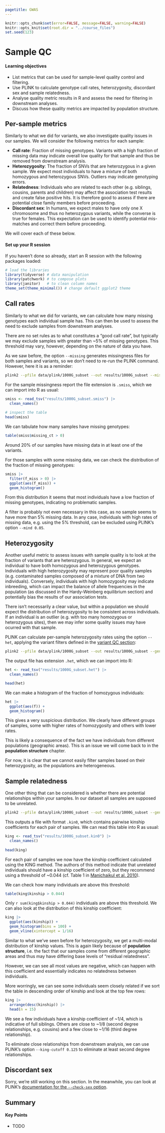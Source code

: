 ```yaml
---
pagetitle: GWAS
---
```


```r
knitr::opts_chunk$set(error=FALSE, message=FALSE, warning=FALSE)
knitr::opts_knit$set(root.dir = "../course_files")
set.seed(123)
```

# Sample QC

:::{.callout-tip}
#### Learning objectives

- List metrics that can be used for sample-level quality control and filtering.
- Use PLINK to calculate genotype call rates, heterozygosity, discordant sex and sample relatedness.
- Analyse quality metric results in R and assess the need for filtering in downstream analyses. 
- Discuss how these quality metrics are impacted by population structure. 
:::


## Per-sample metrics

Similarly to what we did for variants, we also investigate quality issues in our samples. 
We will consider the following metrics for each sample: 

- **Call rate**: Fraction of missing genotypes. Variants with a high fraction of missing data may indicate overall low quality for that sample and thus be removed from downstream analysis.
- **Heterozygosity**: The fraction of SNVs that are heterozygous in a given sample. We expect most individuals to have a mixture of both homozygous and heterozygous SNVs. Outliers may indicate genotyping errors. 
- **Relatedness**: Individuals who are related to each other (e.g. siblings, cousins, parents and children) may affect the association test results and create false positive hits. It is therefore good to assess if there are potential close family members before proceeding.  
- **Discordant sex**: In humans, we expect males to have only one X chromosome and thus no heterozygous variants, while the converse is true for females. This expectation can be used to identify potential mis-matches and correct them before proceeding.

We will cover each of these below. 

:::{.callout-important}
#### Set up your R session

If you haven't done so already, start an R session with the following packages loaded: 

```r
# load the libraries
library(tidyverse) # data manipulation
library(patchwork) # to compose plots
library(janitor)   # to clean column names
theme_set(theme_minimal()) # change default ggplot2 theme
```

:::


## Call rates

Similarly to what we did for variants, we can calculate how many missing genotypes each individual sample has. 
This can then be used to assess the need to exclude samples from downstream analyses. 

There are no set rules as to what constitutes a "good call rate", but typically we may exclude samples with greater than ~5% of missing genotypes. 
This threshold may vary, however, depending on the nature of data you have. 

As we saw before, the option `--missing` generates missingness files for both samples and variants, so we don't need to re-run the PLINK command.
However, here it is as a reminder: 

```bash
plink2 --pfile data/plink/1000G_subset --out results/1000G_subset --missing
```

For the sample missingness report the file extension is `.smiss`, which we can import into R as usual:

```r
smiss <- read_tsv("results/1000G_subset.smiss") |> 
  clean_names()
  
# inspect the table
head(smiss)
```

We can tabulate how many samples have missing genotypes: 

```r
table(smiss$missing_ct > 0)
```

Around 20% of our samples have missing data in at least one of the variants. 

For those samples with some missing data, we can check the distribution of the fraction of missing genotypes:

```r
smiss |> 
  filter(f_miss > 0) |> 
  ggplot(aes(f_miss)) +
  geom_histogram()
```

From this distribution it seems that most individuals have a low fraction of missing genotypes, indicating no problematic samples. 

A filter is probably not even necessary in this case, as no sample seems to have more than 5% missing data. 
In any case, individuals with high rates of missing data, e.g. using the 5% threshold, can be excluded using PLINK's option `--mind 0.05`. 


## Heterozygosity

Another useful metric to assess issues with sample quality is to look at the fraction of variants that are heterozygous. 
In general, we expect an individual to have both homozygous and heterozygous genotypes. 
Individuals with high heterozygosity may represent poor quality samples (e.g. contaminated samples composed of a mixture of DNA from two individuals). 
Conversely, individuals with high homozygosity may indicate inbreeding, which can impact the balance of allele frequencies in the population (as discussed in the Hardy-Weinberg equilibrium section) and potentially bias the results of our association tests. 

There isn't necessarily a clear value, but within a population we should expect the distribution of heterozygosity to be consistent across individuals. 
If an individual is an outlier (e.g. with too many homozygous or heterozygous sites), then we may infer some quality issues may have ocurred with that sample. 

PLINK can calculate per-sample heterozygosity rates using the option `--het`, applying the variant filters defined in the [variant QC section](03-qc_variants.qmd):

```bash
plink2 --pfile data/plink/1000G_subset --out results/1000G_subset --geno 0.05 --maf 0.01 --het
```

The output file has extension `.het`, which we can import into R:

```r
het <- read_tsv("results/1000G_subset.het") |> 
  clean_names()

head(het)
```

We can make a histogram of the fraction of homozygous individuals:

```r
het |> 
  ggplot(aes(f)) +
  geom_histogram()
```

This gives a very suspicious distribution. 
We clearly have different groups of samples, some with higher rates of homozygosity and others with lower rates. 

This is likely a consequence of the fact we have individuals from different populations (geographic areas). 
This is an issue we will come back to in the **population structure** chapter. 

For now, it is clear that we cannot easily filter samples based on their heterozygosity, as the populations are heterogeneous. 


## Sample relatedness

One other thing that can be considered is whether there are potential relationships within your samples. 
In our dataset all samples are supposed to be unrelated. 

```bash
plink2 --pfile data/plink/1000G_subset --out results/1000G_subset --geno 0.05 --maf 0.01 --mind 0.05 --make-king-table
```

This outputs a file with format `.kin0`, which contains pairwise kinship coefficients for each pair of samples. 
We can read this table into R as usual:

```r
king <- read_tsv("results/1000G_subset.kin0") |> 
  clean_names()
  
head(king)
```

For each pair of samples we now have the kinship coefficient calculated using the KING method. 
The authors of this method indicate that unrelated individuals should have a kinship coefficient of zero, but they recommend using a threshold of ~0.044 (cf. Table 1 in [Manichaikul et al. 2010](https://doi.org/10.1093/bioinformatics/btq559)).

We can check how many individuals are above this threshold:

```r
table(king$kinship > 0.044)
```

Only `r sum(king$kinship > 0.044)` individuals are above this threshold. 
We can also look at the distribution of this kinship coefficient:

```r
king |> 
  ggplot(aes(kinship)) +
  geom_histogram(bins = 100) +
  geom_vline(xintercept = 1/16)
```

Similar to what we've seen before for heterozygosity, we get a multi-modal distribution of kinship values.
This is again likely because of **population structure**, i.e. the fact that our samples come from different geographic areas and thus may have differing base levels of "residual relatedness". 

However, we can see all most values are negative, which can happen with this coefficient and essentially indicates no relatedness between individuals. 

More worringly, we can see some individuals seem closely related if we sort the table in descending order of kinship and look at the top few rows:

```r
king |> 
  arrange(desc(kinship)) |> 
  head(n = 15)
```

We see a few individuals have a kinship coefficient of ~1/4, which is indicative of full siblings.
Others are close to ~1/8 (second degree relationships, e.g. cousins) and a few close to ~1/16 (third degree relationship). 

To eliminate close relationships from downstream analysis, we can use PLINK's option `--king-cutoff 0.125` to eliminate at least second degree relationships.

<!-- 
TODO: prune SNPs; mention --keep results/1000G_subset.king.cutoff.in.id
-->

<!-- 

NOTE: I initially didn't realise there was a `--make-king-table` option already available. 
NOTE: kept this here for reference

```bash
plink2 --pfile data/plink/1000G_subset --out results/1000G_subset --geno 0.05 --maf 0.01 --mind 0.05 --make-king triangle
```

This command outputs files in different format to other commands we've seen so far.
Two complementary files are generated with extensions `.king` and `.king.ids`. 
The first file is a triangular matrix with pairwise kinship metrics for each pair of individuals. The second file contains the sample IDs, which effectively corresponds to the row and column names of this matrix. 

We can see the top few rows of the matrix: 

```bash
head -n 5 results/1000G_subset.king
```

Importing this into R is slightly more work, and we will do a bit more data wrangling to get it into a suitable format for plotting and exploratory analysis. 

```r
# read the IDs and pull them to a standard vector
king_ids <- read_tsv("results/1000G_subset.king.id") |>
  clean_names() |> 
  pull(iid)

# we use standard read.table as it provides the fill option
king <- read.table("results/1000G_subset.king", 
                   fill = TRUE, 
                   col.names = king_ids)

# convert to long format
king <- king |> 
  # add column with "row" IDs
  mutate(id1 = king_ids) |> 
  # reshape to "long" format
  pivot_longer(-id1, 
               names_to = "id2", 
               values_to = "kinship") |> 
  drop_na(kinship)
  
head(king)
``` 

-->


## Discordant sex

:::{.callout-caution}
Sorry, we're still working on this section. 
In the meanwhile, you can look at PLINK's [documentation for the `--check-sex` option](https://www.cog-genomics.org/plink/2.0/basic_stats#check_sex).
:::


## Summary

::: {.callout-tip}
#### Key Points

- TODO
:::
